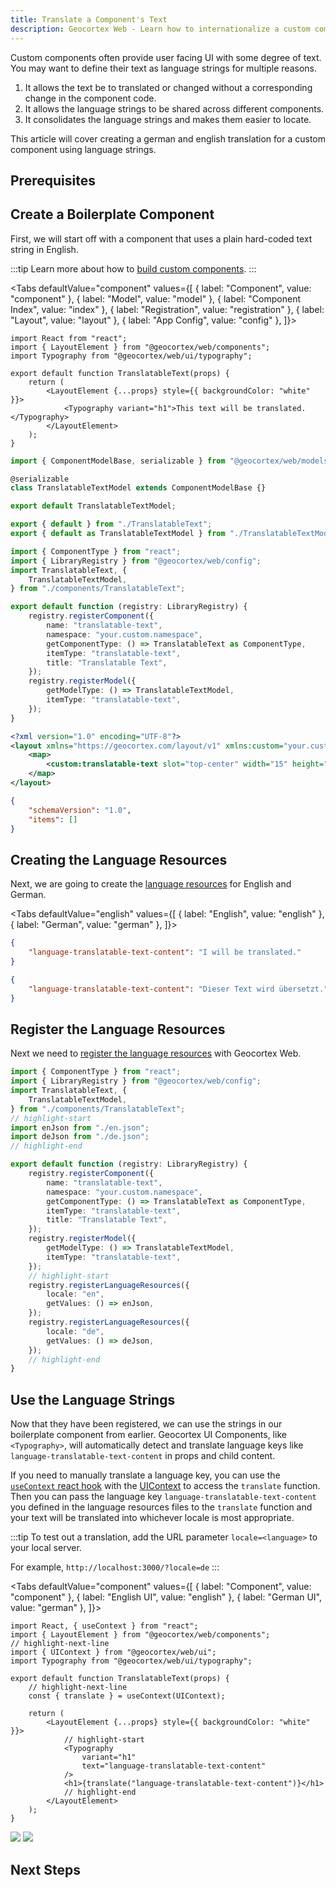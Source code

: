```yaml
---
title: Translate a Component's Text
description: Geocortex Web - Learn how to internationalize a custom component
---
```



<TranslationCallout />

Custom components often provide user facing UI with some degree of text. You may want to define their text as language strings for multiple reasons.

1. It allows the text be to translated or changed without a corresponding change in the component code.
2. It allows the language strings to be shared across different components.
3. It consolidates the language strings and makes them easier to locate.

This article will cover creating a german and english translation for a custom component using language strings.

## Prerequisites

<PrereqsCustomCodeSnippet />

## Create a Boilerplate Component

First, we will start off with a component that uses a plain hard-coded text string in English.

:::tip
Learn more about how to [build custom components](sdk-create-component.mdx).
:::

<Tabs
  defaultValue="component"
  values={[
    { label: "Component", value: "component" },
    { label: "Model", value: "model" },
    { label: "Component Index", value: "index" },
    { label: "Registration", value: "registration" },
    { label: "Layout", value: "layout" },
    { label: "App Config", value: "config" },
  ]}>
<TabItem value="component">

```tsx title="src/components/TranslatableText/TranslatableText.tsx"
import React from "react";
import { LayoutElement } from "@geocortex/web/components";
import Typography from "@geocortex/web/ui/typography";

export default function TranslatableText(props) {
    return (
        <LayoutElement {...props} style={{ backgroundColor: "white" }}>
            <Typography variant="h1">This text will be translated.</Typography>
        </LayoutElement>
    );
}
```

</TabItem>
<TabItem value="model">

```ts title="src/components/TranslatableText/TranslatableTextModel.ts"
import { ComponentModelBase, serializable } from "@geocortex/web/models";

@serializable
class TranslatableTextModel extends ComponentModelBase {}

export default TranslatableTextModel;
```

</TabItem>
<TabItem value="index">

```ts title="src/components/TranslatableText/index.ts"
export { default } from "./TranslatableText";
export { default as TranslatableTextModel } from "./TranslatableTextModel";
```

</TabItem>
<TabItem value="registration">

```ts title="src/index.ts"
import { ComponentType } from "react";
import { LibraryRegistry } from "@geocortex/web/config";
import TranslatableText, {
    TranslatableTextModel,
} from "./components/TranslatableText";

export default function (registry: LibraryRegistry) {
    registry.registerComponent({
        name: "translatable-text",
        namespace: "your.custom.namespace",
        getComponentType: () => TranslatableText as ComponentType,
        itemType: "translatable-text",
        title: "Translatable Text",
    });
    registry.registerModel({
        getModelType: () => TranslatableTextModel,
        itemType: "translatable-text",
    });
}
```

</TabItem>
<TabItem value="layout">

```xml title="app/layout.xml"
<?xml version="1.0" encoding="UTF-8"?>
<layout xmlns="https://geocortex.com/layout/v1" xmlns:custom="your.custom.namespace">
    <map>
        <custom:translatable-text slot="top-center" width="15" height="9" padding="0.5"/>
    </map>
</layout>
```

</TabItem>
<TabItem value="config">

```json title="src/app.json"
{
    "schemaVersion": "1.0",
    "items": []
}
```

</TabItem>
</Tabs>

## Creating the Language Resources

Next, we are going to create the [language resources](sdk-language-strings.mdx) for English and German.

<Tabs
  defaultValue="english"
  values={[
    { label: "English", value: "english" },
    { label: "German", value: "german" },
  ]}>
<TabItem value="english">

```json title="src/en.json"
{
    "language-translatable-text-content": "I will be translated."
}
```

</TabItem>
<TabItem value="german">

<!-- cspell:disable -->

```json title="src/de.json"
{
    "language-translatable-text-content": "Dieser Text wird übersetzt."
}
```

<!-- cspell:enable -->

</TabItem>
</Tabs>

## Register the Language Resources

Next we need to [register the language resources](sdk-language-strings.mdx#registering-language-resources) with Geocortex Web.

```ts title="src/index.ts"
import { ComponentType } from "react";
import { LibraryRegistry } from "@geocortex/web/config";
import TranslatableText, {
    TranslatableTextModel,
} from "./components/TranslatableText";
// highlight-start
import enJson from "./en.json";
import deJson from "./de.json";
// highlight-end

export default function (registry: LibraryRegistry) {
    registry.registerComponent({
        name: "translatable-text",
        namespace: "your.custom.namespace",
        getComponentType: () => TranslatableText as ComponentType,
        itemType: "translatable-text",
        title: "Translatable Text",
    });
    registry.registerModel({
        getModelType: () => TranslatableTextModel,
        itemType: "translatable-text",
    });
    // highlight-start
    registry.registerLanguageResources({
        locale: "en",
        getValues: () => enJson,
    });
    registry.registerLanguageResources({
        locale: "de",
        getValues: () => deJson,
    });
    // highlight-end
}
```

## Use the Language Strings

<!-- TODO-API link to Geocortex UI Components -->

Now that they have been registered, we can use the strings in our boilerplate component from earlier. Geocortex UI Components, like `<Typography>`, will automatically detect and translate language keys like `language-translatable-text-content` in props and child content.

If you need to manually translate a language key, you can use the [`useContext` react hook](https://reactjs.org/docs/hooks-reference.html#usecontext) with the [UIContext](sdk-ui-context.mdx) to access the `translate` function. Then you can pass the language key `language-translatable-text-content` you defined in the language resources files to the `translate` function and your text will be translated into whichever locale is most appropriate.

:::tip
To test out a translation, add the URL parameter `locale=<language>` to your local server.

For example, `http://localhost:3000/?locale=de`
:::

<Tabs
  defaultValue="component"
  values={[
    { label: "Component", value: "component" },
    { label: "English UI", value: "english" },
    { label: "German UI", value: "german" },
  ]}>
<TabItem value="component">

```tsx title="src/components/TranslatableText/TranslatableText.tsx"
import React, { useContext } from "react";
import { LayoutElement } from "@geocortex/web/components";
// highlight-next-line
import { UIContext } from "@geocortex/web/ui";
import Typography from "@geocortex/web/ui/typography";

export default function TranslatableText(props) {
    // highlight-next-line
    const { translate } = useContext(UIContext);

    return (
        <LayoutElement {...props} style={{ backgroundColor: "white" }}>
            // highlight-start
            <Typography
                variant="h1"
                text="language-translatable-text-content"
            />
            <h1>{translate("language-translatable-text-content")}</h1>
            // highlight-end
        </LayoutElement>
    );
}
```

</TabItem>
<TabItem value="english">
<img src={useBaseUrl("img/web-translate-english.png")}/>
</TabItem>
<TabItem value="german">
<img src={useBaseUrl("img/web-translate-german.png")}/>
</TabItem>
</Tabs>

## Next Steps

<UseCaseContainer>
    <UseCaseCard
        title="Check out the Language String Reference"
        description="Learn more about creating and registering language strings"
        link="sdk-language-strings"
    />
</UseCaseContainer>

